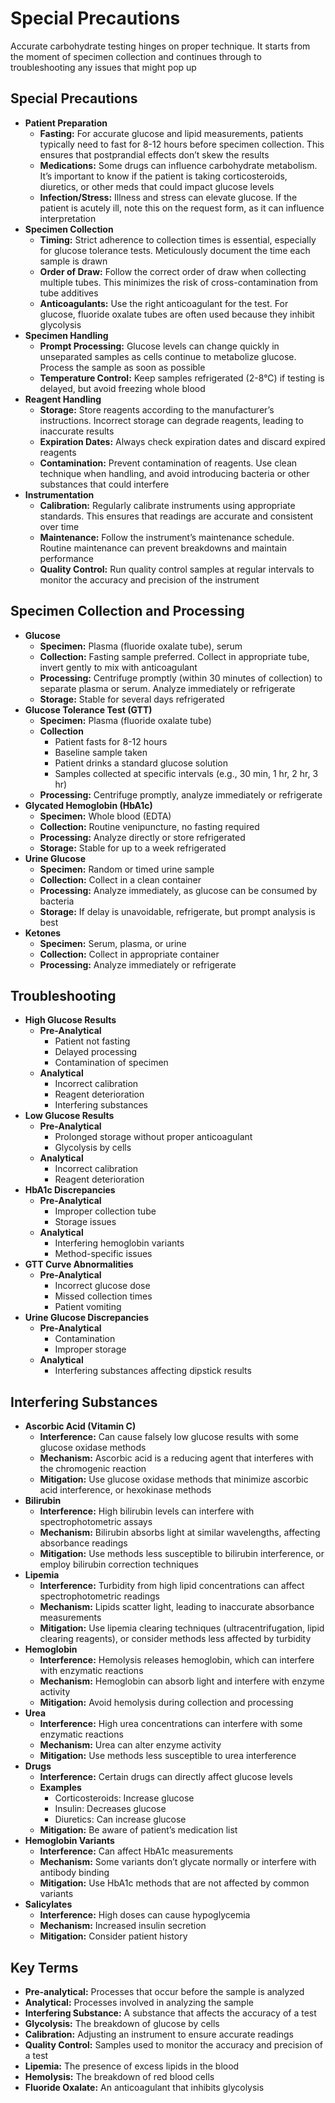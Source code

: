 # Special Precautions {-}

Accurate carbohydrate testing hinges on proper technique. It starts from the moment of specimen collection and continues through to troubleshooting any issues that might pop up

## **Special Precautions** {-}

*   **Patient Preparation**
    *   **Fasting:** For accurate glucose and lipid measurements, patients typically need to fast for 8-12 hours before specimen collection. This ensures that postprandial effects don't skew the results
    *   **Medications:** Some drugs can influence carbohydrate metabolism. It's important to know if the patient is taking corticosteroids, diuretics, or other meds that could impact glucose levels
    *   **Infection/Stress:** Illness and stress can elevate glucose. If the patient is acutely ill, note this on the request form, as it can influence interpretation

*   **Specimen Collection**
    *   **Timing:** Strict adherence to collection times is essential, especially for glucose tolerance tests. Meticulously document the time each sample is drawn
    *   **Order of Draw:** Follow the correct order of draw when collecting multiple tubes. This minimizes the risk of cross-contamination from tube additives
    *   **Anticoagulants:** Use the right anticoagulant for the test. For glucose, fluoride oxalate tubes are often used because they inhibit glycolysis

*   **Specimen Handling**
    *   **Prompt Processing:** Glucose levels can change quickly in unseparated samples as cells continue to metabolize glucose. Process the sample as soon as possible
    *   **Temperature Control:** Keep samples refrigerated (2-8°C) if testing is delayed, but avoid freezing whole blood

*   **Reagent Handling**
    *   **Storage:** Store reagents according to the manufacturer's instructions. Incorrect storage can degrade reagents, leading to inaccurate results
    *   **Expiration Dates:** Always check expiration dates and discard expired reagents
    *   **Contamination:** Prevent contamination of reagents. Use clean technique when handling, and avoid introducing bacteria or other substances that could interfere

*   **Instrumentation**
    *   **Calibration:** Regularly calibrate instruments using appropriate standards. This ensures that readings are accurate and consistent over time
    *   **Maintenance:** Follow the instrument's maintenance schedule. Routine maintenance can prevent breakdowns and maintain performance
    *   **Quality Control:** Run quality control samples at regular intervals to monitor the accuracy and precision of the instrument

## **Specimen Collection and Processing** {-}

*   **Glucose**
    *   **Specimen:** Plasma (fluoride oxalate tube), serum
    *   **Collection:** Fasting sample preferred. Collect in appropriate tube, invert gently to mix with anticoagulant
    *   **Processing:** Centrifuge promptly (within 30 minutes of collection) to separate plasma or serum. Analyze immediately or refrigerate
    *   **Storage:** Stable for several days refrigerated

*   **Glucose Tolerance Test (GTT)**
    *   **Specimen:** Plasma (fluoride oxalate tube)
    *   **Collection**
        *   Patient fasts for 8-12 hours
        *   Baseline sample taken
        *   Patient drinks a standard glucose solution
        *   Samples collected at specific intervals (e.g., 30 min, 1 hr, 2 hr, 3 hr)
    *   **Processing:** Centrifuge promptly, analyze immediately or refrigerate

*   **Glycated Hemoglobin (HbA1c)**
    *   **Specimen:** Whole blood (EDTA)
    *   **Collection:** Routine venipuncture, no fasting required
    *   **Processing:** Analyze directly or store refrigerated
    *   **Storage:** Stable for up to a week refrigerated

*   **Urine Glucose**
    *   **Specimen:** Random or timed urine sample
    *   **Collection:** Collect in a clean container
    *   **Processing:** Analyze immediately, as glucose can be consumed by bacteria
    *   **Storage:** If delay is unavoidable, refrigerate, but prompt analysis is best

*   **Ketones**
    *   **Specimen:** Serum, plasma, or urine
    *   **Collection:** Collect in appropriate container
    *   **Processing:** Analyze immediately or refrigerate

## **Troubleshooting** {-}

*   **High Glucose Results**
    *   **Pre-Analytical**
        *   Patient not fasting
        *   Delayed processing
        *   Contamination of specimen
    *   **Analytical**
        *   Incorrect calibration
        *   Reagent deterioration
        *   Interfering substances

*   **Low Glucose Results**
    *   **Pre-Analytical**
        *   Prolonged storage without proper anticoagulant
        *   Glycolysis by cells
    *   **Analytical**
        *   Incorrect calibration
        *   Reagent deterioration

*   **HbA1c Discrepancies**
    *   **Pre-Analytical**
        *   Improper collection tube
        *   Storage issues
    *   **Analytical**
        *   Interfering hemoglobin variants
        *   Method-specific issues

*   **GTT Curve Abnormalities**
    *   **Pre-Analytical**
        *   Incorrect glucose dose
        *   Missed collection times
        *   Patient vomiting

*   **Urine Glucose Discrepancies**
    *   **Pre-Analytical**
        *   Contamination
        *   Improper storage
    *   **Analytical**
        *   Interfering substances affecting dipstick results

## **Interfering Substances** {-}

*   **Ascorbic Acid (Vitamin C)**
    *   **Interference:** Can cause falsely low glucose results with some glucose oxidase methods
    *   **Mechanism:** Ascorbic acid is a reducing agent that interferes with the chromogenic reaction
    *   **Mitigation:** Use glucose oxidase methods that minimize ascorbic acid interference, or hexokinase methods

*   **Bilirubin**
    *   **Interference:** High bilirubin levels can interfere with spectrophotometric assays
    *   **Mechanism:** Bilirubin absorbs light at similar wavelengths, affecting absorbance readings
    *   **Mitigation:** Use methods less susceptible to bilirubin interference, or employ bilirubin correction techniques

*   **Lipemia**
    *   **Interference:** Turbidity from high lipid concentrations can affect spectrophotometric readings
    *   **Mechanism:** Lipids scatter light, leading to inaccurate absorbance measurements
    *   **Mitigation:** Use lipemia clearing techniques (ultracentrifugation, lipid clearing reagents), or consider methods less affected by turbidity

*   **Hemoglobin**
    *   **Interference:** Hemolysis releases hemoglobin, which can interfere with enzymatic reactions
    *   **Mechanism:** Hemoglobin can absorb light and interfere with enzyme activity
    *   **Mitigation:** Avoid hemolysis during collection and processing

*   **Urea**
    *   **Interference:** High urea concentrations can interfere with some enzymatic reactions
    *   **Mechanism:** Urea can alter enzyme activity
    *   **Mitigation:** Use methods less susceptible to urea interference

*   **Drugs**
    *   **Interference:** Certain drugs can directly affect glucose levels
    *   **Examples**
        *   Corticosteroids: Increase glucose
        *   Insulin: Decreases glucose
        *   Diuretics: Can increase glucose
    *   **Mitigation:** Be aware of patient's medication list

*   **Hemoglobin Variants**
    *   **Interference:** Can affect HbA1c measurements
    *   **Mechanism:** Some variants don't glycate normally or interfere with antibody binding
    *   **Mitigation:** Use HbA1c methods that are not affected by common variants

*   **Salicylates**
    *   **Interference:** High doses can cause hypoglycemia
    *   **Mechanism:** Increased insulin secretion
    *   **Mitigation:** Consider patient history

## **Key Terms** {-}

*   **Pre-analytical:** Processes that occur before the sample is analyzed
*   **Analytical:** Processes involved in analyzing the sample
*   **Interfering Substance:** A substance that affects the accuracy of a test
*   **Glycolysis:** The breakdown of glucose by cells
*   **Calibration:** Adjusting an instrument to ensure accurate readings
*   **Quality Control:** Samples used to monitor the accuracy and precision of a test
*   **Lipemia:** The presence of excess lipids in the blood
*   **Hemolysis:** The breakdown of red blood cells
*   **Fluoride Oxalate:** An anticoagulant that inhibits glycolysis
